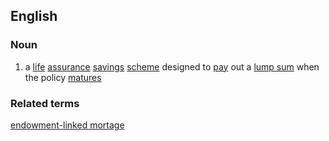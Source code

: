 ==English==

===Noun===
{{en-noun|sg=[[endowment]] [[policy]]|pl=[[endowment policies]]}}

# a [[life]] [[assurance]] [[savings]] [[scheme]] designed to [[pay]] out a [[lump sum]] when the policy [[mature]]s

===Related terms===
[[endowment-linked mortage]]